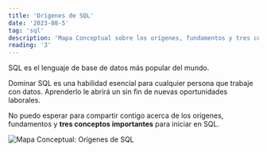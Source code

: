 ```yaml
---
title: 'Orígenes de SQL'
date: '2023-08-5'
tag: 'sql'
description: 'Mapa Conceptual sobre los orígenes, fundamentos y tres conceptos importantes de SQL'
reading: '3'
---
```


SQL es el lenguaje de base de datos más popular del mundo.

Dominar SQL es una habilidad esencial para cualquier persona que trabaje con datos. Aprenderlo le abrirá un sin fin de nuevas oportunidades laborales.

No puedo esperar para compartir contigo acerca de los orígenes, fundamentos y **tres conceptos importantes** para iniciar en SQL.

![Mapa Conceptual: Orígenes de SQL](https://tizanasoft.com/static/01_ORIGENES_DE_SQL.png)